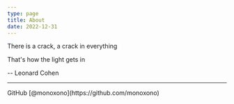 ```yaml
---
type: page
title: About
date: 2022-12-31
---
```


There is a crack, a crack in everything

That's how the light gets in

-- Leonard Cohen

---

<div>
  GitHub [@monoxono](https://github.com/monoxono)
</div>
